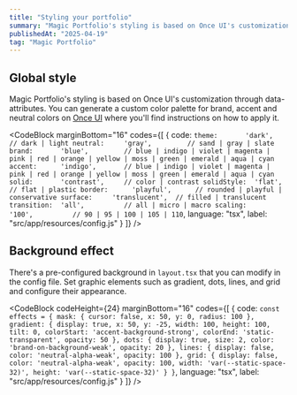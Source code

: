 ```yaml
---
title: "Styling your portfolio"
summary: "Magic Portfolio's styling is based on Once UI's customization through data-attributes."
publishedAt: "2025-04-19"
tag: "Magic Portfolio"
---
```


## Global style

Magic Portfolio's styling is based on Once UI's customization through data-attributes. You can generate a custom color palette for brand, accent and neutral colors on [Once UI](https://once-ui.com/customize) where you'll find instructions on how to apply it.

<CodeBlock
    marginBottom="16"
    codes={[
  {
    code:
`theme:       'dark',         // dark | light
neutral:     'gray',         // sand | gray | slate
brand:       'blue',         // blue | indigo | violet | magenta | pink | red | orange | yellow | moss | green | emerald | aqua | cyan
accent:      'indigo',       // blue | indigo | violet | magenta | pink | red | orange | yellow | moss | green | emerald | aqua | cyan
solid:       'contrast',     // color | contrast
solidStyle:  'flat',         // flat | plastic
border:      'playful',      // rounded | playful | conservative
surface:     'translucent',  // filled | translucent
transition:  'all',          // all | micro | macro
scaling:     '100',          // 90 | 95 | 100 | 105 | 110`, 
    language: "tsx",
    label: "src/app/resources/config.js"
  }
]} />

## Background effect

There's a pre-configured background in `layout.tsx` that you can modify in the config file. Set graphic elements such as gradient, dots, lines, and grid and configure their appearance.

<CodeBlock
    codeHeight={24}
    marginBottom="16"
    codes={[
  {
    code:
`const effects = {
    mask: {
      cursor: false,
      x: 50,
      y: 0,
      radius: 100
    },
    gradient: {
      display: true,
      x: 50,
      y: -25,
      width: 100,
      height: 100,
      tilt: 0,
      colorStart: 'accent-background-strong',
      colorEnd: 'static-transparent',
      opacity: 50
    },
    dots: {
      display: true,
      size: 2,
      color: 'brand-on-background-weak',
      opacity: 20
    },
    lines: {
      display: false,
      color: 'neutral-alpha-weak',
      opacity: 100
    },
    grid: {
      display: false,
      color: 'neutral-alpha-weak',
      opacity: 100,
      width: 'var(--static-space-32)',
      height: 'var(--static-space-32)'
    }
}`, 
    language: "tsx",
    label: "src/app/resources/config.js"
  }
]} />